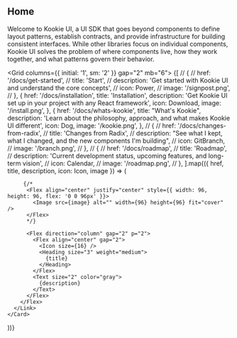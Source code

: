 
<Section size="1">

# Home

Welcome to Kookie UI, a UI SDK that goes beyond components to define layout patterns, establish contracts, and provide infrastructure for building consistent interfaces. While other libraries focus on individual components, Kookie UI solves the problem of where components live, how they work together, and what patterns govern their behavior.

</Section>

<Grid columns={{ initial: '1', sm: '2' }} gap="2" mb="6">
  {[
    // {
    //   href: '/docs/get-started',
    //   title: 'Start',
    //   description: 'Get started with Kookie UI and understand the core concepts',
    //   icon: Power,
    //   image: '/signpost.png',
    // },
    {
      href: '/docs/installation',
      title: 'Installation',
      description: 'Get Kookie UI set up in your project with any React framework',
      icon: Download,
      image: '/install.png',
    },
    {
      href: '/docs/whats-kookie',
      title: "What's Kookie",
      description: 'Learn about the philosophy, approach, and what makes Kookie UI different',
      icon: Dog,
      image: '/kookie.png',
    },
    // {
    //   href: '/docs/changes-from-radix',
    //   title: 'Changes from Radix',
    //   description: "See what I kept, what I changed, and the new components I'm building",
    //   icon: GitBranch,
    //   image: '/branch.png',
    // },
    // {
    //   href: '/docs/roadmap',
    //   title: 'Roadmap',
    //   description: 'Current development status, upcoming features, and long-term vision',
    //   icon: Calendar,
    //   image: '/roadmap.png',
    // },
  ].map(({ href, title, description, icon: Icon, image }) => (
    <Card asChild key={href} size="2" variant="soft">
      <Link href={href}>
        <Flex direction="row" align="center" gap="4">
           
         {/*
          <Flex align="center" justify="center" style={{ width: 96, height: 96, flex: '0 0 96px' }}>
            <Image src={image} alt="" width={96} height={96} fit="cover" />
          </Flex>
          */}
          
          <Flex direction="column" gap="2" p="2">
            <Flex align="center" gap="2">
              <Icon size={16} />
              <Heading size="3" weight="medium">
                {title}
              </Heading>
            </Flex>
            <Text size="2" color="gray">
              {description}
            </Text>
          </Flex>
        </Flex>
      </Link>
    </Card>
  ))}
</Grid>

